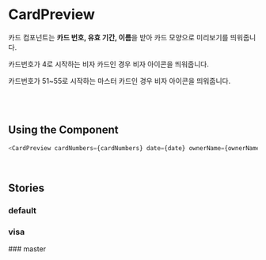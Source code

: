 

<Meta of={CardPreviewStories} />

# CardPreview

카드 컴포넌트는 **카드 번호, 유효 기간, 이름**을 받아 카드 모양으로 미리보기를 띄워줍니다.

카드번호가 4로 시작하는 비자 카드인 경우 비자 아이콘을 띄워줍니다.

카드번호가 51~55로 시작하는 마스터 카드인 경우 비자 아이콘을 띄워줍니다.

<br />
<br />

## Using the Component

```js
<CardPreview cardNumbers={cardNumbers} date={date} ownerName={ownerName} />
```

<br />

## Stories

### default

<Canvas of={CardPreviewStories.DefaultCard} />

### visa

<Canvas of={CardPreviewStories.VisaCard} />
### master

<Canvas of={CardPreviewStories.MasterCard} />
